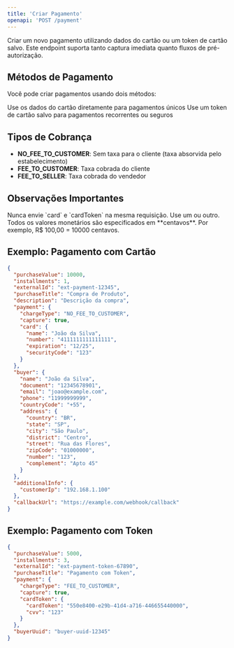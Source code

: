 ```yaml
---
title: 'Criar Pagamento'
openapi: 'POST /payment'
---
```


Criar um novo pagamento utilizando dados do cartão ou um token de cartão salvo. Este endpoint suporta tanto captura imediata quanto fluxos de pré-autorização.

## Métodos de Pagamento

Você pode criar pagamentos usando dois métodos:

<CardGroup cols={2}>
  <Card title="Pagamento Direto com Cartão" icon="credit-card">
    Use os dados do cartão diretamente para pagamentos únicos
  </Card>
  <Card title="Pagamento com Token" icon="shield">
    Use um token de cartão salvo para pagamentos recorrentes ou seguros
  </Card>
</CardGroup>

## Tipos de Cobrança

- **NO_FEE_TO_CUSTOMER**: Sem taxa para o cliente (taxa absorvida pelo estabelecimento)
- **FEE_TO_CUSTOMER**: Taxa cobrada do cliente
- **FEE_TO_SELLER**: Taxa cobrada do vendedor

## Observações Importantes

<Warning>
  Nunca envie `card` e `cardToken` na mesma requisição. Use um ou outro.
</Warning>

<Info>
  Todos os valores monetários são especificados em **centavos**. Por exemplo, R$ 100,00 = 10000 centavos.
</Info>

## Exemplo: Pagamento com Cartão

```json Exemplo de Requisição
{
  "purchaseValue": 10000,
  "installments": 1,
  "externalId": "ext-payment-12345",
  "purchaseTitle": "Compra de Produto",
  "description": "Descrição da compra",
  "payment": {
    "chargeType": "NO_FEE_TO_CUSTOMER",
    "capture": true,
    "card": {
      "name": "João da Silva",
      "number": "4111111111111111",
      "expiration": "12/25",
      "securityCode": "123"
    }
  },
  "buyer": {
    "name": "João da Silva",
    "document": "12345678901",
    "email": "joao@example.com",
    "phone": "11999999999",
    "countryCode": "+55",
    "address": {
      "country": "BR",
      "state": "SP",
      "city": "São Paulo",
      "district": "Centro",
      "street": "Rua das Flores",
      "zipCode": "01000000",
      "number": "123",
      "complement": "Apto 45"
    }
  },
  "additionalInfo": {
    "customerIp": "192.168.1.100"
  },
  "callbackUrl": "https://example.com/webhook/callback"
}
```

## Exemplo: Pagamento com Token

```json Exemplo de Requisição
{
  "purchaseValue": 5000,
  "installments": 3,
  "externalId": "ext-payment-token-67890",
  "purchaseTitle": "Pagamento com Token",
  "payment": {
    "chargeType": "FEE_TO_CUSTOMER",
    "capture": true,
    "cardToken": {
      "cardToken": "550e8400-e29b-41d4-a716-446655440000",
      "cvv": "123"
    }
  },
  "buyerUuid": "buyer-uuid-12345"
}
```